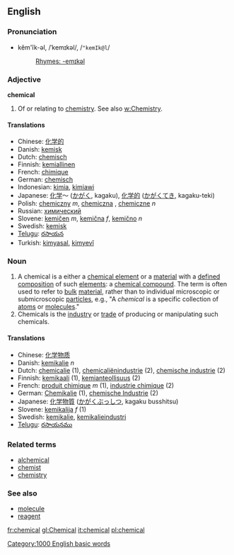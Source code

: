 ==English==

===Pronunciation===
*kĕm'ĭk-əl, /ˈkemɪkəl/, /<tt>"kemIk@l</tt>/
*:[[Rhymes:English:-emɪkəl|Rhymes: -emɪkəl]]

===Adjective===
'''chemical''' {{notcomp}}

# Of or relating to [[chemistry]]. See also [[w:Chemistry]].

==== Translations ====
*Chinese: [[化学的]]
*Danish: [[kemisk]]
*Dutch: [[chemisch]]
*Finnish: [[kemiallinen]]
*French: [[chimique]]
*German: [[chemisch]]
*Indonesian: [[kimia]], [[kimiawi]]
*Japanese: [[化学]]～ ([[かがく]], kagaku), [[化学的]] ([[かがく]]てき, kagaku-teki)
*Polish: [[chemiczny]] ''m'', [[chemiczna]] {{f}}, [[chemiczne]] ''n''
*Russian: [[химический]]
*Slovene: [[kemičen]] ''m'', [[kemična]] ''f'', [[kemično]] ''n''
*Swedish: [[kemisk]]
*[[Telugu]]: [[రసాయన]]
*Turkish: [[kimyasal]], [[kimyevî]]

===Noun===
{{en-noun-reg}}

# A chemical is a either a [[chemical element]] or a [[material]] with a [[define]]d [[composition]] of such [[element]]s: a [[chemical compound]].  The term is often used to refer to [[bulk]] [[material]], rather than to individual microscopic or submicroscopic [[particle]]s, e.g., "A ''chemical'' is a specific collection of [[atom]]s or [[molecule]]s."
# Chemicals is the [[industry]] or [[trade]] of producing or manipulating such chemicals.

==== Translations ====
*Chinese: [[化学物质]]
*Danish: [[kemikalie]] ''n''
*Dutch: [[chemicalie]] {{f}} (1), [[chemicaliënindustrie]] {{f}} (2), [[chemische industrie]] {{f}} (2)
*Finnish: [[kemikaali]] (1), [[kemianteollisuus]] (2)
*French: [[produit chimique]] ''m'' (1), [[industrie chimique]] {{f}} (2)
*German: [[Chemikalie]] {{f}} (1), [[chemische Industrie]] {{f}} (2)
*Japanese: [[化学物質]] ([[かがくぶっしつ]], kagaku busshitsu)
*Slovene: [[kemikalija]] ''f'' (1)
*Swedish: [[kemikalie]], [[kemikalieindustri]]
*[[Telugu]]: [[రసాయనము]]

===Related terms===
*[[alchemical]]
*[[chemist]]
*[[chemistry]]

===See also===
*[[molecule]]
*[[reagent]]

[[Category:1000 English basic words]]
[[fr:chemical]]
[[gl:Chemical]]
[[it:chemical]]
[[pl:chemical]]